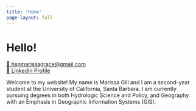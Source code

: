 ```yaml
---
title: "Home"
page-layout: full
---
```


# Hello!

<p><a href="mailto:hspmarissagrace@gmail.com">📧 hspmarissagrace\@gmail.com</a><br> <a href="https://www.linkedin.com/in/marissa-gill-006231369/" target="_blank">🔗 LinkedIn Profile</a></p>

Welcome to my website! My name is Marissa Gill and I am a second-year student at the University of California, Santa Barbara. I am currently pursuing degrees in both Hydrologic Science and Policy, and Geography with an Emphasis in Geographic Information Systems (GIS).
